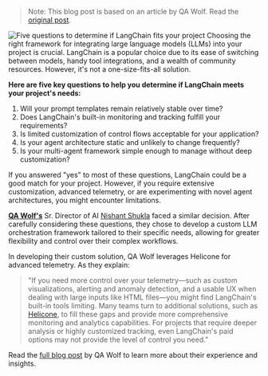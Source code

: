 > Note: This blog post is based on an article by QA Wolf. Read the <a href="https://www.qawolf.com/blog/5-questions-to-ask-about-langchain-to-determine-if-fits-your-project" target="_blank" rel="noopener">original post</a>.

![Five questions to determine if LangChain fits your project](/static/blog/langchain-qawolf/qawolf.webp)
Choosing the right framework for integrating large language models (LLMs) into your project is crucial. LangChain is a popular choice due to its ease of switching between models, handy tool integrations, and a wealth of community resources. However, it's not a one-size-fits-all solution.

**Here are five key questions to help you determine if LangChain meets your project's needs:**

1. Will your prompt templates remain relatively stable over time?
2. Does LangChain's built-in monitoring and tracking fulfill your requirements?
3. Is limited customization of control flows acceptable for your application?
4. Is your agent architecture static and unlikely to change frequently?
5. Is your multi-agent framework simple enough to manage without deep customization?

If you answered "yes" to most of these questions, LangChain could be a good match for your project. However, if you require extensive customization, advanced telemetry, or are experimenting with novel agent architectures, you might encounter limitations.

**<a href="https://www.qawolf.com/" target="_blank" rel="noopener">QA Wolf's</a>** Sr. Director of AI <a href="https://www.linkedin.com/in/shuklanx/" target="_blank" rel="noopener">Nishant Shukla</a> faced a similar decision. After carefully considering these questions, they chose to develop a custom LLM orchestration framework tailored to their specific needs, allowing for greater flexibility and control over their complex workflows.

In developing their custom solution, QA Wolf leverages Helicone for advanced telemetry. As they explain:

> "If you need more control over your telemetry—such as custom visualizations, alerting and anomaly detection, and a usable UX when dealing with large inputs like HTML files—you might find LangChain's built-in tools limiting. Many teams turn to additional solutions, such as <a href="https://www.helicone.ai/" target="_blank" rel="noopener">Helicone</a>, to fill these gaps and provide more comprehensive monitoring and analytics capabilities. For projects that require deeper analysis or highly customized tracking, even LangChain's paid options may not provide the level of control you need."

Read the <a href="https://www.qawolf.com/blog/5-questions-to-ask-about-langchain-to-determine-if-fits-your-project" target="_blank" rel="noopener">full blog post</a> by QA Wolf to learn more about their experience and insights.
